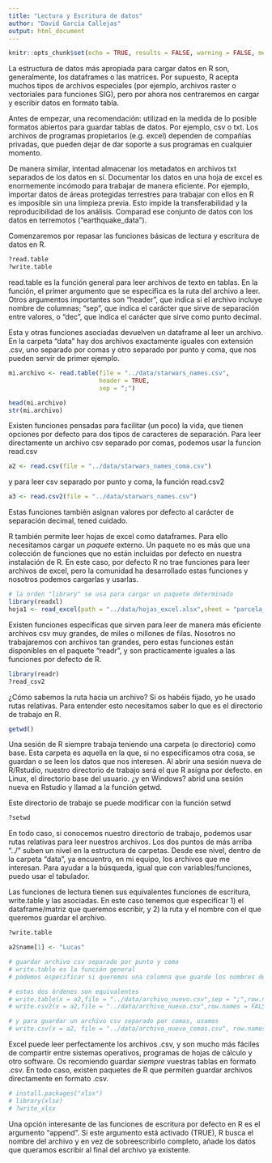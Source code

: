 ```yaml
---
title: "Lectura y Escritura de datos"
author: "David García Callejas"
output: html_document
---
```


```r
knitr::opts_chunk$set(echo = TRUE, results = FALSE, warning = FALSE, message = FALSE)
```

La estructura de datos más apropiada para cargar datos en R son, generalmente, los dataframes o las matrices. Por supuesto, R acepta muchos tipos de archivos especiales (por ejemplo, archivos raster o vectoriales para funciones SIG), pero por ahora nos centraremos en cargar y escribir datos en formato tabla.

Antes de empezar, una recomendación: utilizad en la medida de lo posible formatos abiertos para guardar tablas de datos. Por ejemplo, csv o txt. Los archivos de programas propietarios (e.g. excel) dependen de compañías privadas, que pueden dejar de dar soporte a sus programas en cualquier momento.

De manera similar, intentad almacenar los metadatos en archivos txt separados de los datos en sí. Documentar los datos en una hoja de excel es enormemente incómodo para trabajar de manera eficiente. Por ejemplo, importar datos de áreas protegidas terrestres para trabajar con ellos en R es imposible sin una limpieza previa. Esto impide la transferabilidad y la reproducibilidad de los análisis. Comparad ese conjunto de datos con los datos en terremotos ("earthquake_data").

Comenzaremos por repasar las funciones básicas de lectura y escritura de datos en R.

```r
?read.table
?write.table
```

read.table es la función general para leer archivos de texto en tablas. En la función, el primer argumento que se especifica es la ruta del archivo a leer. Otros argumentos importantes son "header", que indica si el archivo incluye nombre de columnas; "sep", que indica el carácter que sirve de separación entre valores, o "dec", que indica el carácter que sirve como punto decimal.

Esta y otras funciones asociadas devuelven un dataframe al leer un archivo. En la carpeta "data" hay dos archivos exactamente iguales con extensión .csv, uno separado por comas y otro separado por punto y coma, que nos pueden servir de primer ejemplo.

```r
mi.archivo <- read.table(file = "../data/starwars_names.csv", 
                         header = TRUE,
                         sep = ";")

head(mi.archivo)
str(mi.archivo)
```

Existen funciones pensadas para facilitar (un poco) la vida, que tienen opciones por defecto para dos tipos de caracteres de separación. Para leer directamente un archivo csv separado por comas, podemos usar la funcion read.csv

```r
a2 <- read.csv(file = "../data/starwars_names_coma.csv")
```

y para leer csv separado por punto y coma, la función read.csv2

```r
a3 <- read.csv2(file = "../data/starwars_names.csv")
```

Estas funciones también asignan valores por defecto al carácter de separación decimal, tened cuidado.

R también permite leer hojas de excel como dataframes. Para ello necesitamos cargar un *paquete* externo. Un paquete no es más que una colección de funciones que no están incluidas por defecto en nuestra instalación de R. En este caso, por defecto R no trae funciones para leer archivos de excel, pero la comunidad ha desarrollado estas funciones y nosotros podemos cargarlas y usarlas.

```r
# la orden "library" se usa para cargar un paquete determinado
library(readxl)
hoja1 <- read_excel(path = "../data/hojas_excel.xlsx",sheet = "parcela_1")
```

Existen funciones específicas que sirven para leer de manera más eficiente archivos csv muy grandes, de miles o millones de filas. Nosotros no trabajaremos con archivos tan grandes, pero estas funciones están disponibles en el paquete "readr", y son practicamente iguales a las funciones por defecto de R.

```r
library(readr)
?read_csv2
```

¿Cómo sabemos la ruta hacia un archivo? Si os habéis fijado, yo he usado rutas relativas. Para entender esto necesitamos saber lo que es el directorio de trabajo en R.

```r
getwd()
```

Una sesión de R siempre trabaja teniendo una carpeta (o directorio) como base. Esta carpeta es aquella en la que, si no especificamos otra cosa, se guardan o se leen los datos que nos interesen. Al abrir una sesión nueva de R/Rstudio, nuestro directorio de trabajo será el que R asigna por defecto. en Linux, el directorio base del usuario. ¿y en Windows? abrid una sesión nueva en Rstudio y llamad a la función getwd.

Este directorio de trabajo se puede modificar con la función setwd

```r
?setwd
```

En todo caso, si conocemos nuestro directorio de trabajo, podemos usar rutas relativas para leer nuestros archivos. Los dos puntos de más arriba "../" suben un nivel en la estructura de carpetas. Desde ese nivel, dentro de la carpeta "data", ya encuentro, en mi equipo, los archivos que me interesan. Para ayudar a la búsqueda, igual que con variables/funciones, puedo usar el tabulador.

Las funciones de lectura tienen sus equivalentes funciones de escritura, write.table y las asociadas. En este caso tenemos que especificar 1) el dataframe/matriz que queremos escribir, y 2) la ruta y el nombre con el que queremos guardar el archivo.

```r
?write.table

a2$name[1] <- "Lucas"

# guardar archivo csv separado por punto y coma
# write.table es la función general
# podemos especificar si queremos una columna que guarde los nombres de las filas de nuestro dataframe

# estas dos órdenes son equivalentes
# write.table(x = a2,file = "../data/archivo_nuevo.csv",sep = ";",row.names = FALSE)
# write.csv2(x = a2,file = "../data/archivo_nuevo.csv",row.names = FALSE)

# y para guardar un archivo csv separado por comas, usamos
# write.csv(x = a2, file = "../data/archivo_nuevo_comas.csv", row.names = FALSE)

```

Excel puede leer perfectamente los archivos .csv, y son mucho más fáciles de compartir entre sistemas operativos, programas de hojas de cálculo y otro software. Os recomiendo guardar *siempre* vuestras tablas en formato .csv. En todo caso, existen paquetes de R que permiten guardar archivos directamente en formato .csv.

```r
# install.packages("xlsx")
# library(xlsx)
# ?write_xlsx
```

Una opción interesante de las funciones de escritura por defecto en R es el argumento "append". Si este argumento está activado (TRUE), R busca el nombre del archivo y en vez de sobreescribirlo completo, añade los datos que queramos escribir al final del archivo ya existente.



